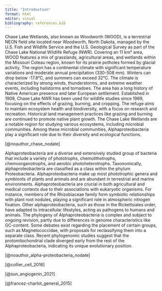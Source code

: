 ```yaml
---
title: "Introduction"
format: html
editor: visual
bibliography: references.bib
---
```


Chase Lake Wetlands, also known as Woodworth (WOOD), is a terrestrial NEON field site located near Woodworth, North Dakota, managed by the U.S. Fish and Wildlife Service and the U.S. Geological Survey as part of the Chase Lake National Wildlife Refuge (NWR). Covering an 11 km² area, WOOD features a mix of grasslands, agricultural areas, and wetlands within the Missouri Coteau region, known for its prairie potholes formed by glacial activity. The region has a continental climate with significant temperature variations and moderate annual precipitation (330-508 mm). Winters can drop below -17.8°C, and summers can exceed 32°C. The climate is characterized by strong winds, thunderstorms, and extreme weather events, including hailstorms and tornadoes. The area has a long history of Native American presence and later European settlement. Established in 1908, Chase Lake NWR has been used for wildlife studies since 1969, focusing on the effects of grazing, burning, and cropping. The refuge aims to maintain ecosystem health and biodiversity, with a focus on research and recreation. Historical land management practices like grazing and burning are continued to promote native plant growth. The Chase Lake Wetlands are a notable region for studying various ecosystems, including microbial communities. Among these microbial communities, Alphaproteobacteria play a significant role due to their diversity and ecological functions.

[@noauthor_chase_nodate]

Alphaproteobacteria are a diverse and extensively studied group of bacteria that include a variety of phototrophs, chemolithotrophs, chemoorganotrophs, and aerobic photoheterotrophs. Taxonomically, alphaproteobacteria are classified as a class within the phylum Proteobacteria. Alphaproteobacteria make up most phototrophic genera and symbionts of plants and animals and are abundant in terrestrial and marine environments. Alphaproteobacteria are crucial in both agricultural and medical contexts due to their associations with eukaryotic organisms. For instance, members of the Rhizobiaceae family form symbiotic relationships with plant root nodules, playing a significant role in atmospheric nitrogen fixation. Other alphaproteobacteria, such as those in the Rickettsiales order, have adapted to intracellular lifestyles, acting as pathogens to humans and animals. The phylogeny of Alphaproteobacteria is complex and subject to ongoing revision, partly due to differences in genome characteristics like GC-content. Some debates exist regarding the placement of certain groups, such as Magnetococcidae, with proposals for reclassifying them into a separate class. Recent phylogenomic studies suggest that the protomitochondrial clade diverged early from the rest of the Alphaproteobacteria, indicating its unique evolutionary position.

[@noauthor_alpha-proteobacteria_nodate]

[@collier_cell_2016]

[@sun_angiogenin_2021]

[@francez-charlot_general_2015]
